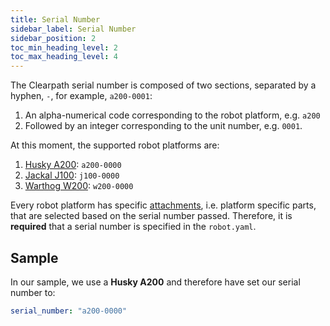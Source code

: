 ```yaml
---
title: Serial Number
sidebar_label: Serial Number
sidebar_position: 2
toc_min_heading_level: 2
toc_max_heading_level: 4
---
```

The Clearpath serial number is composed of two sections, separated by a hyphen, `-`, for example, `a200-0001`:
1. An alpha-numerical code corresponding to the robot platform, e.g. `a200`
2. Followed by an integer corresponding to the unit number, e.g. `0001`.

At this moment, the supported robot platforms are:

1. [Husky A200](../../../robots/outdoor_robots/husky/user_manual_husky.mdx): `a200-0000`
2. [Jackal J100](../../../robots/outdoor_robots/jackal/user_manual_jackal.mdx): `j100-0000`
3. [Warthog W200](../../../robots/outdoor_robots/warthog/user_manual_warthog.mdx): `w200-0000`

Every robot platform has specific [attachments](#attachments), i.e. platform specific parts, that are selected based on the serial number passed. Therefore, it is **required** that a serial number is specified in the `robot.yaml`.

## Sample

In our sample, we use a **Husky A200** and therefore have set our serial number to:

```yaml
serial_number: "a200-0000"
```
